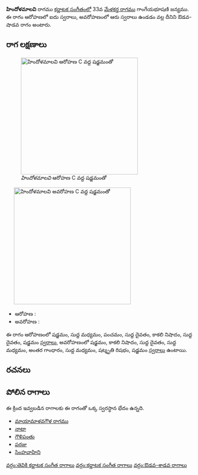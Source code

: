 {{Infobox ragam
	| name          	= హిందోళమాలవి
	| synonym	    	= 
	| mela          	= 
	| chakra        	= 
	| janaka        	= 
	| type          	= ఔడవ-శాడవ
	| arohanam      	= {{svaraC|S|M1|P|D1|N3|D1|S'}} 
	| avarohanam    	= {{svaraC|S'|N3|D1|M1|G3|M1|R3|S}}
	| jeeva         	=
	| chhaya        	=
	| nyasa         	=
	| vishesha      	= 
	| equivalent  		= 
}}
{{కర్ణాటక సంగీత రాగాలు}}
'''హిందోళమాలవి''' రాగము [[కర్ణాటక సంగీతం]]లో 33వ [[మేళకర్త రాగము]] గాంగేయభూషణి జన్యము.  ఈ రాగం ఆరోహణలో ఐదు స్వరాలు, అవరోహణంలో ఆరు స్వరాలు ఉండడం వల్ల దీనిని ఔడవ-షాడవ రాగం అంటారు.


==రాగ లక్షణాలు==
[[Image:hindolamalavi_ar_kb2wiki.png|thumb|right|316px|''హిందోళమాలవి'' ఆరోహణ C వద్ద షడ్జమంతో]]
	[[Image:hindolamalavi_av_kb2wiki.png|thumb|right|316px|''హిందోళమాలవి'' అవరోహణ C వద్ద షడ్జమంతో]]

* ఆరోహణ : {{svaraC|S|M1|P|D1|N3|D1|S'}} 
* అవరోహణ : {{svaraC|S'|N3|D1|M1|G3|M1|R3|S}}

ఈ రాగం ఆరోహణంలో షడ్జమం, సుద్ద మధ్యమం, పంచమం, సుద్ద దైవతం, కాకలి  నిషాదం, సుద్ద దైవతం, షడ్జమం [[స్వరాలు]], అవరోహణంలో షడ్జమం, కాకలి  నిషాదం, సుద్ద దైవతం, సుద్ద మధ్యమం, అంతర గాంధారం, సుద్ద మధ్యమం, షట్శృతి రిషభం, షడ్జమం [[స్వరాలు]] ఉంటాయి.

==రచనలు==



==పోలిన రాగాలు==
ఈ క్రింద ఇవ్వబడిన రాగాలకు ఈ రాగంతో ఒక్క స్వరస్థాన భేదం ఉన్నది.
* [[మాయామాళవగౌళ రాగము]]
* [[నాటా]]
* [[గౌళిపంతు]]
* [[పరజు]]
* [[సింహవాహిని]]



[[వర్గం:తెవికి కర్ణాటక సంగీత రాగాలు]]
[[వర్గం:కర్ణాటక సంగీత రాగాలు]]
[[వర్గం:ఔడవ-శాడవ రాగాలు]]